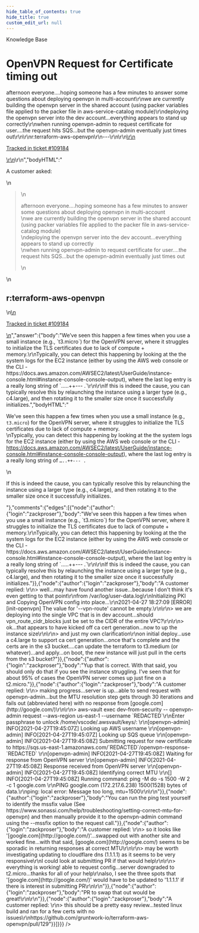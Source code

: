 ```yaml
---
hide_table_of_contents: true
hide_title: true
custom_edit_url: null
---
```



<CenterLayout>
<span class="title">Knowledge Base</span>
<h1>OpenVPN Request for Certificate timing out</h1>
<GitHub json={{"id":"D_kwDOF8slf84AQlg1","number":547,"author":{"login":"zackproser"},"title":"OpenVPN Request for Certificate timing out","body":"\r\nA customer asked: \r\n> afternoon everyone....hoping someone has a few minutes to answer some questions about deploying openvpn in multi-account\r\nwe are currently building the openvpn server in the shared account (using packer variables file applied to the packer file in aws-service-catalog module)\r\ndeploying the openvpn server into the dev account...everything appears to stand up correctly\r\nwhen running openvpn-admin to request certificate for user....the request hits SQS...but the openvpn-admin eventually just times out\r\n\r\nr:terraform-aws-openvpn\r\n---\r\n\r\n<ins datetime=\"2022-08-30T17:05:36Z\">\r\n  <p><a href=\"https://support.gruntwork.io/hc/requests/109184\">Tracked in ticket #109184</a></p>\r\n</ins>\r\n","bodyHTML":"<p dir=\"auto\">A customer asked:</p>\n<blockquote>\n<p dir=\"auto\">afternoon everyone....hoping someone has a few minutes to answer some questions about deploying openvpn in multi-account<br>\nwe are currently building the openvpn server in the shared account (using packer variables file applied to the packer file in aws-service-catalog module)<br>\ndeploying the openvpn server into the dev account...everything appears to stand up correctly<br>\nwhen running openvpn-admin to request certificate for user....the request hits SQS...but the openvpn-admin eventually just times out</p>\n</blockquote>\n<h2 dir=\"auto\">r:terraform-aws-openvpn</h2>\n<ins datetime=\"2022-08-30T17:05:36Z\">\n  <p dir=\"auto\"><a href=\"https://support.gruntwork.io/hc/requests/109184\" rel=\"nofollow\">Tracked in ticket #109184</a></p>\n</ins>","answer":{"body":"We’ve seen this happen a few times when you use a small instance (e.g., `t3.micro`) for the OpenVPN server, where it struggles to initialize the TLS certificates due to lack of compute + memory.\r\nTypically, you can detect this happening by looking at the the system logs for the EC2 instance (either by using the AWS web console or the CLI - https://docs.aws.amazon.com/AWSEC2/latest/UserGuide/instance-console.html#instance-console-console-output), where the last log entry is a really long string of `…..++--- .`\r\n\r\nIf this is indeed the cause, you can typically resolve this by relaunching the instance using a larger type (e.g., c4.large), and then rotating it to the smaller size once it successfully initializes.","bodyHTML":"<p dir=\"auto\">We’ve seen this happen a few times when you use a small instance (e.g., <code class=\"notranslate\">t3.micro</code>) for the OpenVPN server, where it struggles to initialize the TLS certificates due to lack of compute + memory.<br>\nTypically, you can detect this happening by looking at the the system logs for the EC2 instance (either by using the AWS web console or the CLI - <a href=\"https://docs.aws.amazon.com/AWSEC2/latest/UserGuide/instance-console.html#instance-console-console-output\" rel=\"nofollow\">https://docs.aws.amazon.com/AWSEC2/latest/UserGuide/instance-console.html#instance-console-console-output</a>), where the last log entry is a really long string of <code class=\"notranslate\">…..++--- .</code></p>\n<p dir=\"auto\">If this is indeed the cause, you can typically resolve this by relaunching the instance using a larger type (e.g., c4.large), and then rotating it to the smaller size once it successfully initializes.</p>"},"comments":{"edges":[{"node":{"author":{"login":"zackproser"},"body":"We’ve seen this happen a few times when you use a small instance (e.g., `t3.micro`) for the OpenVPN server, where it struggles to initialize the TLS certificates due to lack of compute + memory.\r\nTypically, you can detect this happening by looking at the the system logs for the EC2 instance (either by using the AWS web console or the CLI - https://docs.aws.amazon.com/AWSEC2/latest/UserGuide/instance-console.html#instance-console-console-output), where the last log entry is a really long string of `…..++--- .`\r\n\r\nIf this is indeed the cause, you can typically resolve this by relaunching the instance using a larger type (e.g., c4.large), and then rotating it to the smaller size once it successfully initializes."}},{"node":{"author":{"login":"zackproser"},"body":"A customer replied: \r\n> well...may have found another issue...because I don't think it's even getting to that point\r\nfrom /var/log/user-data.log\r\nInitializing PKI and Copying OpenVPN config into place...\r\n2021-04-27 18:27:09 [ERROR] [init-openvpn] The value for '--vpn-route' cannot be empty.\r\n\r\n> we are deploying into the single VPC that is in dev account...should vpn_route_cidr_blocks just be set to the CIDR of the entire VPC?\r\n\r\n> ok...that appears to have kicked off ca cert generation...now to up the instance size\r\n\r\n> and just my own clarification\r\non initial deploy...use a c4.large to support ca cert generation...once that's complete and the certs are in the s3 bucket....can update the terraform to t3.medium (or whatever)...and apply...on boot, the new instance will just pull in the certs from the s3 bucket?"}},{"node":{"author":{"login":"zackproser"},"body":"Yup that is correct. With that said, you should only do that if you see the instance struggling. I’ve seen that for about 95% of cases the OpenVPN server comes up just fine on a t2.micro."}},{"node":{"author":{"login":"zackproser"},"body":"A customer replied: \r\n> making progress...server is up...able to send request with openvpn-admin...but the MTU resolution step gets through 30 iterations and fails out (abbreviated here) with no response from [google.com](http://google.com/)\r\n\r\n> aws-vault exec dev-from-security -- openvpn-admin request --aws-region us-east-1 --username `REDACTED`\r\nEnter passphrase to unlock /home/vscode/.awsvault/keys/: \r\n[openvpn-admin] INFO[2021-04-27T19:45:07Z] Looking up AWS username                      \r\n[openvpn-admin] INFO[2021-04-27T19:45:07Z] Looking up SQS queue                         \r\n[openvpn-admin] INFO[2021-04-27T19:45:08Z] Submitting request for new certificate to https://sqs.us-east-1.amazonaws.com/`REDACTED`/openvpn-response-`REDACTED` \r\n[openvpn-admin] INFO[2021-04-27T19:45:08Z] Waiting for response from OpenVPN server     \r\n[openvpn-admin] INFO[2021-04-27T19:45:08Z] Response received from OpenVPN server        \r\n[openvpn-admin] INFO[2021-04-27T19:45:08Z] Identifying correct MTU                      \r\n[] INFO[2021-04-27T19:45:08Z] Running command: ping -M do -s 1500 -W 2 -c 1 google.com \r\nPING google.com (172.217.6.238) 1500(1528) bytes of data.\r\nping: local error: Message too long, mtu=1500\r\n\r\n"}},{"node":{"author":{"login":"zackproser"},"body":"You can run the ping test yourself to identify the mssfix value (See https://www.sonassi.com/help/troubleshooting/setting-correct-mtu-for-openvpn) and then manually provide it to the openvpn-admin command using the --mssfix option to the request call."}},{"node":{"author":{"login":"zackproser"},"body":"A customer replied: \r\n> so it looks like '[google.com](http://google.com/)'...swapped out with another site and worked fine...with that said, [google.com](http://google.com/) seems to be sporadic in returning responses at correct MTU\r\n\r\n> may be worth investigating updating to cloudflare dns (1.1.1.1) as it seems to be very responsive\r\nI could look at submitting PR if that would help\r\n\r\n> everything is working!  able to request config...server downgraded to t2.micro...thanks for all of your help\r\nalso, I see the three spots that '[google.com](http://google.com/)' would have to be updated to '1.1.1.1' if there is interest in submitting PR\r\n\r\n"}},{"node":{"author":{"login":"zackproser"},"body":"PR to swap that out would be great!\r\n\r\n"}},{"node":{"author":{"login":"zackproser"},"body":"A customer replied: \r\n> this should be a pretty easy review...tested linux build and ran for a few certs with no issues\r\nhttps://github.com/gruntwork-io/terraform-aws-openvpn/pull/129"}}]}}} />

</CenterLayout>
  

<!-- ##DOCS-SOURCER-START
{
  "sourcePlugin": "github-discussions",
  "hash": "c3b917b2cc9c01bb15e090c908f0be6c"
}
##DOCS-SOURCER-END -->
